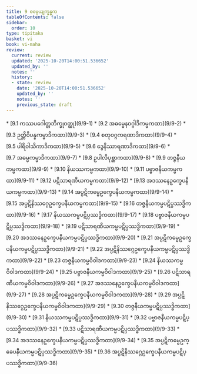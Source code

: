 ```yaml
---
title: 9 စမ္ပေယျက္ခန္ဓက
tableOfContents: false
sidebar:
  order: 10
type: tipitaka
basket: vi
book: vi-maha
review:
  current: review
  updated: '2025-10-20T14:00:51.536652'
  updated_by: ''
  notes: ''
  history:
  - state: review
    date: '2025-10-20T14:00:51.536652'
    updated_by: ''
    notes: ''
    previous_state: draft
---
```



<DynamicBreadcrumb />


<ReviewStatus review={frontmatter.review} showDetails={true} />

<HypothesisAnnotation frontmatter={frontmatter} />



<TableOfContents book="vi-maha" section="9">
* [9.1 ကဿပဂေါတ္တဘိက္ခုဝတ္ထု](9/9-1)
* [9.2 အဓမ္မေနဝဂ္ဂါဒိကမ္မကထာ](9/9-2)
* [9.3 ဉတ္တိဝိပန္နကမ္မာဒိကထာ](9/9-3)
* [9.4 စတုဝဂ္ဂကရဏာဒိကထာ](9/9-4)
* [9.5 ပါရိဝါသိကာဒိကထာ](9/9-5)
* [9.6 ဒွေနိဿာရဏာဒိကထာ](9/9-6)
* [9.7 အဓမ္မကမ္မာဒိကထာ](9/9-7)
* [9.8 ဥပါလိပုစ္ဆာကထာ](9/9-8)
* [9.9 တဇ္ဇနီယကမ္မကထာ](9/9-9)
* [9.10 နိယဿကမ္မကထာ](9/9-10)
* [9.11 ပဗ္ဗာဇနီယကမ္မကထာ](9/9-11)
* [9.12 ပဋိသာရဏီယကမ္မကထာ](9/9-12)
* [9.13 အဒဿနေဥက္ခေပနီယကမ္မကထာ](9/9-13)
* [9.14 အပ္ပဋိကမ္မေဥက္ခေပနီယကမ္မကထာ](9/9-14)
* [9.15 အပ္ပဋိနိဿဂ္ဂေဥက္ခေပနီယကမ္မကထာ](9/9-15)
* [9.16 တဇ္ဇနီယကမ္မပဋိပ္ပဿဒ္ဓိကထာ](9/9-16)
* [9.17 နိယဿကမ္မပဋိပ္ပဿဒ္ဓိကထာ](9/9-17)
* [9.18 ပဗ္ဗာဇနီယကမ္မပဋိပ္ပဿဒ္ဓိကထာ](9/9-18)
* [9.19 ပဋိသာရဏီယကမ္မပဋိပ္ပဿဒ္ဓိကထာ](9/9-19)
* [9.20 အဒဿနေဥက္ခေပနီယကမ္မပဋိပ္ပဿဒ္ဓိကထာ](9/9-20)
* [9.21 အပ္ပဋိကမ္မေဥက္ခေပနီယကမ္မပဋိပ္ပဿဒ္ဓိကထာ](9/9-21)
* [9.22 အပ္ပဋိနိဿဂ္ဂေဥက္ခေပနီယကမ္မပဋိပ္ပဿဒ္ဓိကထာ](9/9-22)
* [9.23 တဇ္ဇနီယကမ္မဝိဝါဒကထာ](9/9-23)
* [9.24 နိယဿကမ္မဝိဝါဒကထာ](9/9-24)
* [9.25 ပဗ္ဗာဇနီယကမ္မဝိဝါဒကထာ](9/9-25)
* [9.26 ပဋိသာရဏီယကမ္မဝိဝါဒကထာ](9/9-26)
* [9.27 အဒဿနေဥက္ခေပနီယကမ္မဝိဝါဒကထာ](9/9-27)
* [9.28 အပ္ပဋိကမ္မေဥက္ခေပနီယကမ္မဝိဝါဒကထာ](9/9-28)
* [9.29 အပ္ပဋိနိဿဂ္ဂေဥက္ခေပနီယကမ္မဝိဝါဒကထာ](9/9-29)
* [9.30 တဇ္ဇနီယကမ္မပဋိပ္ပဿဒ္ဓိကထာ](9/9-30)
* [9.31 နိယဿကမ္မပဋိပ္ပဿဒ္ဓိကထာ](9/9-31)
* [9.32 ပဗ္ဗာဇနီယကမ္မပဋိပ္ပဿဒ္ဓိကထာ](9/9-32)
* [9.33 ပဋိသာရဏီယကမ္မပဋိပ္ပဿဒ္ဓိကထာ](9/9-33)
* [9.34 အဒဿနေဥက္ခေပနီယကမ္မပဋိပ္ပဿဒ္ဓိကထာ](9/9-34)
* [9.35 အပ္ပဋိကမ္မေဥက္ခေပနီယကမ္မပဋိပ္ပဿဒ္ဓိကထာ](9/9-35)
* [9.36 အပ္ပဋိနိဿဂ္ဂေဥက္ခေပနီယကမ္မပဋိပ္ပဿဒ္ဓိကထာ](9/9-36)
</TableOfContents>